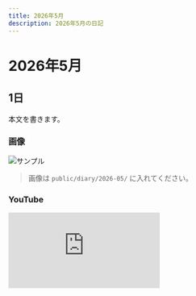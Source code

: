 ```yaml
---
title: 2026年5月
description: 2026年5月の日記
---
```


# 2026年5月

## 1日
本文を書きます。

### 画像
![サンプル](/diary/2026-05/sample.jpg)
> 画像は `public/diary/2026-05/` に入れてください。

### YouTube
<div style={{position:'relative', paddingTop:'56.25%'}}>
  <iframe
    src="https://www.youtube.com/embed/VIDEO_ID"
    title="2026年5月の動画"
    style={{position:'absolute', inset:0, width:'100%', height:'100%'}}
    frameBorder="0"
    allow="accelerometer; autoplay; clipboard-write; encrypted-media; gyroscope; picture-in-picture; web-share"
    allowFullScreen
  />
</div>
